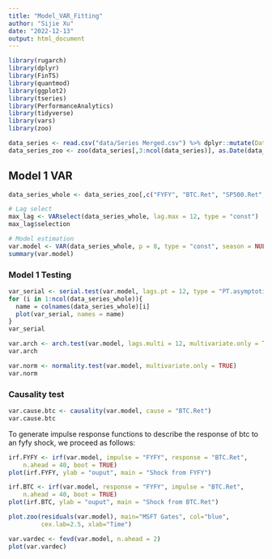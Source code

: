```yaml
---
title: "Model_VAR_Fitting"
author: "Sijie Xu"
date: "2022-12-13"
output: html_document
---
```


```r
library(rugarch)
library(dplyr)
library(FinTS)
library(quantmod)
library(ggplot2)
library(tseries)
library(PerformanceAnalytics)
library(tidyverse)
library(vars)
library(zoo)

data_series <- read.csv("data/Series Merged.csv") %>% dplyr::mutate(Date = as.Date(Date)) %>% na.omit()
data_series_zoo <- zoo(data_series[,3:ncol(data_series)], as.Date(data_series$Date))
```


## Model 1 VAR 

```r
data_series_whole <- data_series_zoo[,c("FYFY", "BTC.Ret", "SP500.Ret", "FTSE.Ret", "US13W.Ret", "VIX.Ret", "DPI", "WTI", "D.JONES.RE", "US1Y", "GLD")]

# Lag select
max_lag <- VARselect(data_series_whole, lag.max = 12, type = "const")
max_lag$selection

# Model estimation 
var.model <- VAR(data_series_whole, p = 8, type = "const", season = NULL, exog = NULL)
summary(var.model)
```

### Model 1 Testing 

```r
var_serial <- serial.test(var.model, lags.pt = 12, type = "PT.asymptotic")
for (i in 1:ncol(data_series_whole)){
  name = colnames(data_series_whole)[i]
  plot(var_serial, names = name)
}
var_serial
```


```r
var.arch <- arch.test(var.model, lags.multi = 12, multivariate.only = TRUE)
var.arch
```


```r
var.norm <- normality.test(var.model, multivariate.only = TRUE)
var.norm
```

### Causality test

```r
var.cause.btc <- causality(var.model, cause = "BTC.Ret")
var.cause.btc
```

To generate impulse response functions to describe the response of btc to an fyfy shock, we proceed as follows:

```r
irf.FYFY <- irf(var.model, impulse = "FYFY", response = "BTC.Ret", 
    n.ahead = 40, boot = TRUE)
plot(irf.FYFY, ylab = "ouput", main = "Shock from FYFY")
```

```r
irf.BTC <- irf(var.model, response = "FYFY", impulse = "BTC.Ret", 
    n.ahead = 40, boot = TRUE)
plot(irf.BTC, ylab = "ouput", main = "Shock from BTC.Ret")
```

```r
plot.zoo(residuals(var.model), main="MSFT Gates", col="blue", 
         cex.lab=2.5, xlab="Time")
```


```r
var.vardec <- fevd(var.model, n.ahead = 2)
plot(var.vardec)
```
